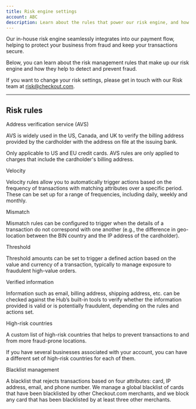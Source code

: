 ```yaml
---
title: Risk engine settings
account: ABC
description: Learn about the rules that power our risk engine, and how they help prevent fraud.
---
```


Our in-house risk engine seamlessly integrates into our payment flow, helping to protect your business from fraud and keep your transactions secure.

Below, you can learn about the risk management rules that make up our risk engine and how they help to detect and prevent fraud.

<TipBox variant="info" title="Configuring your risk settings">

If you want to change your risk settings, please get in touch with our Risk team at risk@checkout.com.

</TipBox>

---

## Risk rules

<Table>
<TableHead headers={['Rule', 'Summary']} />
<TableBody>
<TableRow>
<TableCell>

Address verification service (AVS)

</TableCell>
<TableCell>

AVS is widely used in the US, Canada, and UK to verify the billing address provided by the cardholder with the address on file at the issuing bank.

<InfoBox>

Only applicable to US and EU credit cards. AVS rules are only applied to charges that include the cardholder's billing address.

</InfoBox>

</TableCell>
</TableRow>
<TableRow>
<TableCell>

Velocity

</TableCell>
<TableCell>

Velocity rules allow you to automatically trigger actions based on the frequency of transactions with matching attributes over a specific period. These can be set up for a range of frequencies, including daily, weekly and monthly.

</TableCell>
</TableRow>
<TableRow>
<TableCell>

Mismatch

</TableCell>
<TableCell>

Mismatch rules can be configured to trigger when the details of a transaction do not correspond with one another (e.g., the difference in geo-location between the BIN country and the IP address of the cardholder).

</TableCell>
</TableRow>

<TableRow>
<TableCell>

Threshold

</TableCell>
<TableCell>

Threshold amounts can be set to trigger a defined action based on the value and currency of a transaction, typically to manage exposure to fraudulent high-value orders.

</TableCell>
</TableRow>

<TableRow>
<TableCell>

Verified information

</TableCell>
<TableCell>

Information such as email, billing address, shipping address, etc. can be checked against the Hub’s built-in tools to verify whether the information provided is valid or is potentially fraudulent, depending on the rules and actions set.

</TableCell>
</TableRow>

<TableRow>
<TableCell>

High-risk countries

</TableCell>
<TableCell>

A custom list of high-risk countries that helps to prevent transactions to and from more fraud-prone locations.

<InfoBox>

If you have several businesses associated with your account, you can have a different set of high-risk countries for each of them.

</InfoBox>

</TableCell>
</TableRow>

<TableRow>
<TableCell>

Blacklist management

</TableCell>
<TableCell>

A blacklist that rejects transactions based on four attributes: card, IP address, email, and phone number. We manage a global blacklist of cards that have been blacklisted by other Checkout.com merchants, and we block any card that has been blacklisted by at least three other merchants.

</TableCell>
</TableRow>

</TableBody>
</Table>
